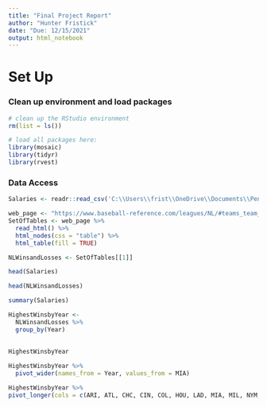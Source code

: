 ```yaml
---
title: "Final Project Report"
author: "Hunter Fristick"
date: "Due: 12/15/2021"
output: html_notebook
---
```


# Set Up

### Clean up environment and load packages
```r
# clean up the RStudio environment 
rm(list = ls())

# load all packages here: 
library(mosaic)
library(tidyr)
library(rvest)

```

### Data Access

```r
Salaries <- readr::read_csv('C:\\Users\\frist\\OneDrive\\Documents\\Penn State\\STAT 184\\Github Repository\\final-project-report-fristick\\salary.csv')
```

```r
web_page <- "https://www.baseball-reference.com/leagues/NL/#teams_team_wins3000"
SetOfTables <- web_page %>%
  read_html() %>%
  html_nodes(css = "table") %>%
  html_table(fill = TRUE)

NLWinsandLosses <- SetOfTables[[1]]
```



```r
head(Salaries)
```


```r
head(NLWinsandLosses)
```


```r
summary(Salaries)
```



```r
HighestWinsbyYear <-
  NLWinsandLosses %>%
  group_by(Year)
  
  
HighestWinsbyYear
```
```r
HighestWinsbyYear %>%
  pivot_wider(names_from = Year, values_from = MIA)
```

```r
HighestWinsbyYear %>%
pivot_longer(cols = c(ARI, ATL, CHC, CIN, COL, HOU, LAD, MIA, MIL, NYM, PHI, PIT, SDP, SFG, STL, WSN), names_to = "Team", values_to = "Wins")
```

